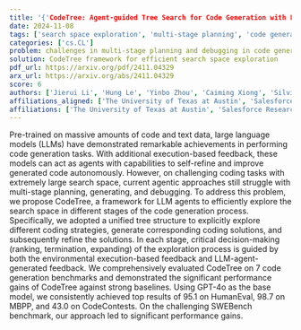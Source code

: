 ```yaml
---
title: '{'CodeTree: Agent-guided Tree Search for Code Generation with Large Language Models'}'
date: 2024-11-08
tags: ['search space exploration', 'multi-stage planning', 'code generation', 'execution-based feedback', 'tree structure', 'large language models', 'benchmarks', 'agent-guided approaches', 'performance evaluation', 'decision-making']
categories: ['cs.CL']
problem: challenges in multi-stage planning and debugging in code generation
solution: CodeTree framework for efficient search space exploration
pdf_url: https://arxiv.org/pdf/2411.04329
arx_url: https://arxiv.org/abs/2411.04329
score: 6
authors: ['Jierui Li', 'Hung Le', 'Yinbo Zhou', 'Caiming Xiong', 'Silvio Savarese', 'Doyen Sahoo']
affiliations_aligned: ['The University of Texas at Austin', 'Salesforce Research', 'Salesforce Research', 'Salesforce Research', 'Salesforce Research', 'Salesforce Research']
affiliations: ['The University of Texas at Austin', 'Salesforce Research']
---
```



Pre-trained on massive amounts of code and text data, large language models (LLMs) have demonstrated remarkable achievements in performing code generation tasks. With additional execution-based feedback, these models can act as agents with capabilities to self-refine and improve generated code autonomously. However, on challenging coding tasks with extremely large search space, current agentic approaches still struggle with multi-stage planning, generating, and debugging. To address this problem, we propose CodeTree, a framework for LLM agents to efficiently explore the search space in different stages of the code generation process. Specifically, we adopted a unified tree structure to explicitly explore different coding strategies, generate corresponding coding solutions, and subsequently refine the solutions. In each stage, critical decision-making (ranking, termination, expanding) of the exploration process is guided by both the environmental execution-based feedback and LLM-agent-generated feedback. We comprehensively evaluated CodeTree on 7 code generation benchmarks and demonstrated the significant performance gains of CodeTree against strong baselines. Using GPT-4o as the base model, we consistently achieved top results of 95.1 on HumanEval, 98.7 on MBPP, and 43.0 on CodeContests. On the challenging SWEBench benchmark, our approach led to significant performance gains.